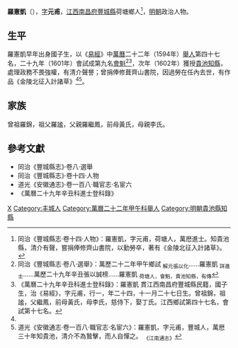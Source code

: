 '''羅憲凱'''（{{bd|1578年|12月24日|1607年}}），[[表字|字]]'''元甫'''，[[江西等處承宣布政使司|江西]][[南昌府|南昌府]][[豐城縣|豐城縣]]荷塘鄉人<ref name=djs>同治《豐城縣志·卷十四·人物》：羅憲凱，字元甫，荷塘人，萬厯進士。知貴池縣，清介有聲，嘗捐俸修齊山書院，以勤勞卒，著有《金陵北征入計諸草》。</ref>，[[明朝|明朝]]政治人物。

==生平==
羅憲凱早年出身國子生，以《[[易經|易經]]》中[[萬曆|萬曆]]二十二年（1594年）[[舉人|舉人]]第四十七名，二十九年（1601年）會試成第九名[[會魁|會魁]]<ref>同治《豐城縣志·卷八·選舉》：萬歷二十二年甲午鄉試 <sub>解元張以化</sub>……羅憲凱 <sub>詳進士</sub>……萬歷二十九年辛丑張以誠榜……羅憲凱 <sub>荷塘人，會魁，貴池知縣，有傳</sub></ref><ref>《萬曆二十九年辛丑科進士登科錄》：羅憲凱 貫江西南昌府豐城縣民籍，國子生，治《易經》，字元甫，行一，年二十四，十一月二十七日生。曾祖錦，祖謐，父繼鳳，前母黃氏，母李氏，慈侍下，娶丁氏。江西鄉試第四十七名，會試第十七名。</ref>，次年（1602年）獲授[[貴池縣|貴池]][[知縣|知縣]]，處理政務不畏強權，有清介聲譽；曾捐俸修葺齊山書院，因過勞在任內去世，有作品《金陵北征入計諸草》<ref name=djs/><ref>道光《安徽通志·卷一百八·職官志·名宦六》：羅憲凱，字元甫，豐城人，萬厯三十年知貴池，清介不為鷙擊，而人自憚之。 <sub>《江南通志》</sub></ref>。

== 家族 ==
曾祖羅錦，祖父羅謐，父親羅繼鳳，前母黃氏，母親李氏。

==參考文獻==
{{reflist}}
*同治《豐城縣志》·卷八·選舉
*同治《豐城縣志》·卷十四·人物
*道光《安徽通志》·卷一百八·職官志·名宦六
*《萬曆二十九年辛丑科進士登科錄》

{{start box}}
{{s-off}}
{{s-before|[[林明元|林明元]]}}
{{s-title|明朝貴池縣知縣|1602年－1607年}}
{{s-after|[[蕭繼美|蕭繼美]]}}
{{end box}}

{{萬曆二十九年辛丑科殿試金榜}}

{{Authority control}}

{{DEFAULTSORT:}}
[[Category:罗姓|X]]
[[Category:丰城人|Category:丰城人]]
[[Category:萬曆二十二年甲午科舉人|Category:萬曆二十二年甲午科舉人]]
[[Category:明朝貴池縣知縣|Category:明朝貴池縣知縣]]